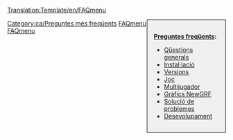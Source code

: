 [[Translation:Template/en/FAQmenu]]
<noinclude><noinclude></noinclude><div style="float:right;width:150px;border:1px solid black;background:#F0F0F0;padding:15px;-moz-border-radius:5px;">
<span style="font-weight:bold">[[ca/Archive/Other/Preguntes més freqüents|Preguntes freqüents]]:</span>

* [[ca/Manual/Preguntes més freqüents sobre qüestions generals|Qüestions generals]]
* [[ca/Manual/Preguntes més freqüents sobre la instal·lació|Instal·lació]]
* [[ca/Archive/Other/Preguntes més freqüents sobre les versions d'OpenTTD|Versions]]
* [[ca/Manual/Preguntes més freqüents sobre el joc|Joc]]
* [[ca/Manual/Preguntes més freqüents sobre l’opció multijugador|Multijugador]]
* [[ca/Manual/Preguntes més freqüents sobre NewGRF|Gràfics NewGRF]]
* [[ca/Preguntes més freqüents sobre solució de problemes|Solució de problemes]]
* [[ca/Preguntes més freqüents sobre desevolupament|Desevolupament]]
</div>
<includeonly>[[Category:ca/Preguntes més freqüents]]</includeonly><noinclude>

[[Category:ca/Plantilles|FAQmenu]][[Category:ca/Navegació|FAQmenu]]
</noinclude>